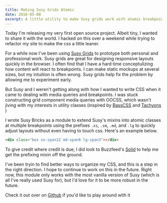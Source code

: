 ```yaml
---
title: Making Susy Grids Atomic
date: 2016-05-08
excerpt: A little utility to make Susy grids work with atomic breakpoints
---
```


Today I'm releasing my very first open source project. Albeit tiny, I wanted to share it with the world. I hacked on this over a weekend while trying to refactor my site to make the css a little leaner.

For a while now I've been using [Susy Grids](http://susy.oddbird.net) to prototype both personal and professional work. Susy grids are great for designing responsive layouts quickly in the browser. I often find that I have a hard time conceptulizing how content will react to breakpoints. I can make static mockups at several sizes, but my intuition is often wrong. Susy grids help fix the problem by allowing me to experiment early.

But Susy and I weren't getting along with how I wanted to write CSS when it came to dealing with media queries and breakpoints. I was stuck constructing grid component media queries with OOCSS, which wasn't jiving with my interests in utility classes (inspired by [BassCSS](http://www.basscss.com) and [Tachyons](http://www.tachyons.io) )

I wrote Susy Bricks as a module to extend Susy's mixins into atomic classes at multiple breakpoints using the prefixes `.xs`, `.sm`, `.md`, and `.lg` to quickly adjust layouts without even having to touch css. Here's an example below.

```html
<div class="box xs-span12 md-span6 lg-span3"></div>
```

To give credit where credit is due, I did look to Buzzfeed's [Solid](https://solid.buzzfeed.com) to help me get the prefixing mixin off the ground.

I've been tryin to find better ways to organize my CSS, and this is a step in the right direction. I hope to continue to work on this in the future. Right now, this module only works with the most vanilla version of Susy (which is all I've really used Susy for), but I'd love for it to be more robust in the future.

Check it out over on [Github](https://github.com/seanblanton/susybricks) if you'd like to play around with it
